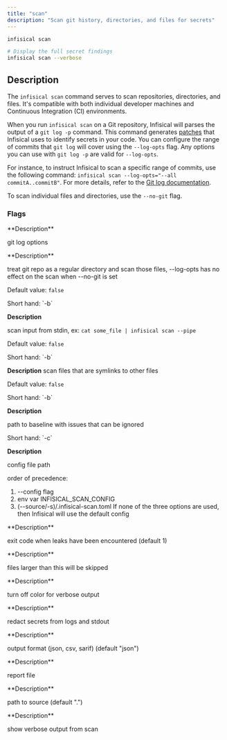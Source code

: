 ---
title: "scan"
description: "Scan git history, directories, and files for secrets"
---

```bash 
infisical scan

# Display the full secret findings
infisical scan --verbose
```

## Description
The `infisical scan` command serves to scan repositories, directories, and files. It's compatible with both individual developer machines and Continuous Integration (CI) environments.

When you run `infisical scan` on a Git repository, Infisical will parses the output of a `git log -p` command. This command generates [patches](https://stackoverflow.com/questions/8279602/what-is-a-patch-in-git-version-control) that Infisical uses to identify secrets in your code. 
You can configure the range of commits that `git log` will cover using the `--log-opts` flag. 
Any options you can use with `git log -p` are valid for `--log-opts`. 

For instance, to instruct Infisical to scan a specific range of commits, use the following command: `infisical scan --log-opts="--all commitA..commitB"`. For more details, refer to the [Git log documentation](https://git-scm.com/docs/git-log).

To scan individual files and directories, use the `--no-git` flag. 

### Flags 
<Accordion title="--log-opts">
  **Description**

  git log options
</Accordion>

<Accordion title="--no-git">
  **Description**

  treat git repo as a regular directory and scan those files, --log-opts has no effect on the scan when --no-git is set

  Default value: `false`
</Accordion>

<Accordion title="--pipe">
  Short hand: `-b`

  **Description**

  scan input from stdin, ex: `cat some_file | infisical scan --pipe`

  Default value: `false`
</Accordion>

<Accordion title="--follow-symlinks">
  Short hand: `-b`

  **Description**
  scan files that are symlinks to other files

  Default value: `false`
</Accordion>

<Accordion title="--baseline-path">
  Short hand: `-b`

  **Description**

  path to baseline with issues that can be ignored
</Accordion>

<Accordion title="--config">
  Short hand: `-c`

  **Description**

  config file path

  order of precedence:
  1. --config flag
  2. env var INFISICAL_SCAN_CONFIG
  3. (--source/-s)/.infisical-scan.toml
  If none of the three options are used, then Infisical will use the default config
</Accordion>

<Accordion title="--exit-code">
  **Description**

  exit code when leaks have been encountered (default 1)
</Accordion>

<Accordion title="--max-target-megabytes">
  **Description**

  files larger than this will be skipped
</Accordion>

<Accordion title="--no-color">
  **Description**

  turn off color for verbose output
</Accordion>

<Accordion title="--redact">
  **Description**

  redact secrets from logs and stdout
</Accordion>

<Accordion title="--report-format">
  **Description**

  output format (json, csv, sarif) (default "json")
</Accordion>

<Accordion title="--report-path">
  **Description**

  report file
</Accordion>

<Accordion title="--source">
  **Description**

  path to source (default ".")
</Accordion>

<Accordion title="--verbose">
  **Description**

  show verbose output from scan
</Accordion>
